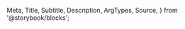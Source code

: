   Meta,
  Title,
  Subtitle,
  Description,
  ArgTypes,
  Source,
} from '@storybook/blocks';

<Meta
  title="Merchant Tools/Checkouts List"
  Components="justifi-checkouts-list"
  of={JustifiCheckoutsList}
/>

<Title />

Component to render a formated list of checkouts for the requested account.

# Index

- [Props, events and methods](#props-events-and-methods)
  - [Events usage](#events-usage)
- [Styling](#styling)
  - [Exported Parts](#exported-parts)
- [Example usage](#example-usage)

# Props, events and methods

---

<ArgTypes exclude={['theme']} />

<Authorization
  actions={['read', 'write']}
  entity="account"
  identification="account_id"
/>

## Events usage

All table components emit an event when a row is clicked with the necessary information to call the appropriate `Details` component for that entity.

<Source dark language="html" code={codeExampleEventHandling} />

# Styling

---

The `<justifi-checkouts-list>` can be customized by using the exported `parts`.

## Exported parts

<ExportedParts
  compact
  component="justifi-checkouts-list"
  tags={filterDocsByTag('justifi-checkouts-list').docsTags.map(
    (part) => part.text
  )}
/>

# Example Usage

---

<Source dark language="html" code={codeExampleFull} />
